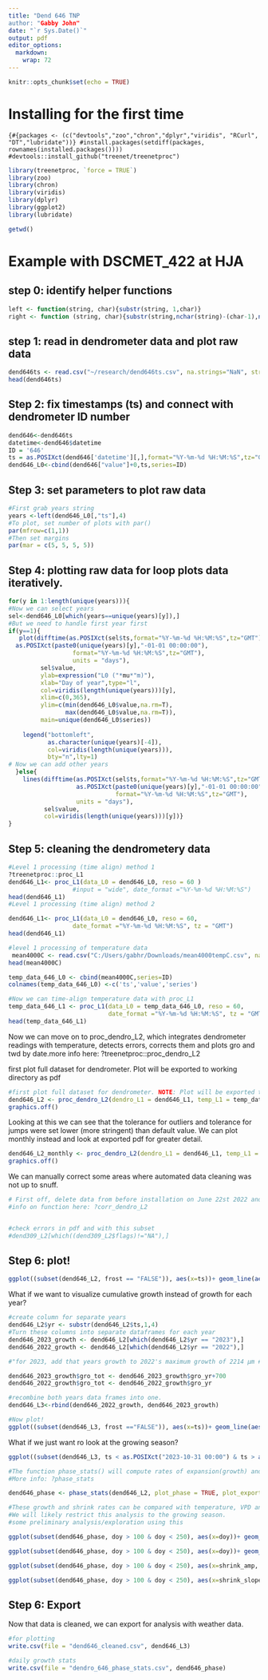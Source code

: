 ```yaml
---
title: "Dend 646 TNP
author: "Gabby John"
date: "`r Sys.Date()`"
output: pdf
editor_options: 
  markdown: 
    wrap: 72
---
```


```r
knitr::opts_chunk$set(echo = TRUE)
```

# Installing for the first time

`{#{packages <- (c("devtools","zoo","chron","dplyr","viridis", "RCurl", "DT","lubridate"))} #install.packages(setdiff(packages, rownames(installed.packages()))) #devtools::install_github("treenet/treenetproc")`

```r
library(treenetproc, `force = TRUE`)
library(zoo)
library(chron)
library(viridis)
library(dplyr)
library(ggplot2)
library(lubridate)
```

```r
getwd()
```

# Example with DSCMET_422 at HJA

## step 0: identify helper functions

```r
left <- function(string, char){substr(string, 1,char)} 
right <- function (string, char){substr(string,nchar(string)-(char-1),nchar(string))}
```

## step 1: read in dendrometer data and plot raw data

```r
dend646ts <- read.csv("~/research/dend646ts.csv", na.strings="NaN", stringsAsFactors=TRUE)
head(dend646ts)
```

## Step 2: fix timestamps (ts) and connect with dendrometer ID number

```r
dend646<-dend646ts
datetime<-dend646$datetime
ID = '646'
ts = as.POSIXct(dend646['datetime'][,],format="%Y-%m-%d %H:%M:%S",tz="GMT") 
dend646_L0<-cbind(dend646["value"]+0,ts,series=ID)
```

## Step 3: set parameters to plot raw data

```r
#First grab years string
years <-left(dend646_L0[,"ts"],4)
#To plot, set number of plots with par()
par(mfrow=c(1,1))
#Then set margins 
par(mar = c(5, 5, 5, 5))
```

## Step 4: plotting raw data for loop plots data iteratively.

```r
for(y in 1:length(unique(years))){
#Now we can select years
sel<-dend646_L0[which(years==unique(years)[y]),]
#But we need to handle first year first
if(y==1){
   plot(difftime(as.POSIXct(sel$ts,format="%Y-%m-%d %H:%M:%S",tz="GMT"),
  as.POSIXct(paste0(unique(years)[y],"-01-01 00:00:00"),
                  format="%Y-%m-%d %H:%M:%S",tz="GMT"),
                  units = "days"),
         sel$value,
         ylab=expression("L0 ("*mu*"m)"),
         xlab="Day of year",type="l",
         col=viridis(length(unique(years)))[y],
         xlim=c(0,365),
         ylim=c(min(dend646_L0$value,na.rm=T),
                max(dend646_L0$value,na.rm=T)),
         main=unique(dend646_L0$series))
    
    legend("bottomleft",
           as.character(unique(years)[-4]),
           col=viridis(length(unique(years))),
           bty="n",lty=1)
# Now we can add other years
  }else{
    lines(difftime(as.POSIXct(sel$ts,format="%Y-%m-%d %H:%M:%S",tz="GMT"),
                   as.POSIXct(paste0(unique(years)[y],"-01-01 00:00:00"),
                              format="%Y-%m-%d %H:%M:%S",tz="GMT"),
                   units = "days"),
          sel$value,
          col=viridis(length(unique(years)))[y])}
}
```

## Step 5: cleaning the dendrometery data

```r
#Level 1 processing (time align) method 1
?treenetproc::proc_L1 
dend646_L1<- proc_L1(data_L0 = dend646_L0, reso = 60 ) 
                  #input = "wide", date_format ="%Y-%m-%d %H:%M:%S") 
head(dend646_L1)
#Level 1 processing (time align) method 2

dend646_L1<- proc_L1(data_L0 = dend646_L0, reso = 60,
                  date_format ="%Y-%m-%d %H:%M:%S", tz = "GMT")
head(dend646_L1)

#level 1 processing of temperature data
 mean4000C <- read.csv("C:/Users/gabhr/Downloads/mean4000tempC.csv", na.strings="NaN", stringsAsFactors=TRUE)
head(mean4000C)

temp_data_646_L0 <- cbind(mean4000C,series=ID)
colnames(temp_data_646_L0) <-c('ts','value','series')

#Now we can time-align temperature data with proc_L1
temp_data_646_L1 <- proc_L1(data_L0 = temp_data_646_L0, reso = 60, 
                            date_format ="%Y-%m-%d %H:%M:%S", tz = "GMT") 
head(temp_data_646_L1)
```

Now we can move on to proc_dendro_L2, which integrates dendrometer readings with temperature, detects errors, corrects them and plots gro and twd by date.more info here: ?treenetproc::proc_dendro_L2

first plot full dataset for dendrometer. Plot will be exported to working directory as pdf

```r
#first plot full dataset for dendrometer. NOTE: Plot will be exported to working directory as pdf
dend646_L2 <- proc_dendro_L2(dendro_L1 = dend646_L1, temp_L1 = temp_data_646_L1, tol_out = 2, tol_jump = 3, plot = TRUE, frost_thr = 1, plot_period = "full", plot_export = TRUE, interpol = 3.5*60, frag_len = NULL, plot_name = "dend646_full", tz="GMT") 
graphics.off()
```

Looking at this we can see that the tolerance for outliers and tolerance for jumps were set lower (more stringent) than default value. We can plot monthly instead and look at exported pdf for greater detail.

```r
dend646_L2_monthly <- proc_dendro_L2(dendro_L1 = dend646_L1, temp_L1 = temp_data_646_L1, tol_out = 2, tol_jump = 3, frost_thr = 1, plot = TRUE, interpol = 3.5*60, plot_period = "monthly", plot_export = TRUE, plot_name = "dend646_monthly", tz="GMT") 
graphics.off()
```

We can manually correct some areas where automated data cleaning was not up to snuff.

```r
# First off, delete data from before installation on June 22st 2022 and the first week after installation 
#info on function here: ?corr_dendro_L2


#check errors in pdf and with this subset 
#dend309_L2[which((dend309_L2$flags)!="NA"),]
```

## Step 6: plot!

```r
ggplot((subset(dend646_L2, frost == "FALSE")), aes(x=ts))+ geom_line(aes(y=value), color = "grey70")+ geom_line(aes(y=gro_yr), color = "seagreen")+ geom_line(aes(y=twd), color = "red")
```

What if we want to visualize cumulative growth instead of growth for each year?

```r
#create column for separate years 
dend646_L2$yr <- substr(dend646_L2$ts,1,4)
#Turn these columns into separate dataframes for each year
dend646_2023_growth <- dend646_L2[which(dend646_L2$yr == "2023"),] 
dend646_2022_growth <- dend646_L2[which(dend646_L2$yr == "2022"),]

#"for 2023, add that years growth to 2022's maximum growth of 2214 µm #for 2022, make a copy of gro_yr"

dend646_2023_growth$gro_tot <- dend646_2023_growth$gro_yr+700
dend646_2022_growth$gro_tot <- dend646_2022_growth$gro_yr

#recombine both years data frames into one. 
dend646_L3<-rbind(dend646_2022_growth, dend646_2023_growth)

#Now plot!
ggplot((subset(dend646_L3, frost =="FALSE")), aes(x=ts))+ geom_line(aes(y=value), color = "grey70")+ geom_line(aes(y=gro_tot), color = "seagreen")+ geom_line(aes(y=twd), color = "red")
```

What if we just want ro look at the growing season?

```r
ggplot((subset(dend646_L3, ts < as.POSIXct("2023-10-31 00:00") & ts > as.POSIXct("2023-04-01 00:00"))), aes(x=ts))+ geom_line(aes(y=value), color = "grey70")+ geom_line(aes(y=gro_tot), color = "seagreen")+ geom_line(aes(y=twd), color = "red")+xlab("Day of Year (2023)")+ggtitle("Cumulative Growing Season Growth ID 646")

#The function phase_stats() will compute rates of expansion(growth) and shrinkage (twd) and aggregate these on a daily basis. 
#More info: ?phase_stats

dend646_phase <- phase_stats(dend646_L2, plot_phase = TRUE, plot_export = TRUE, agg_daily = TRUE, tz = 'GMT' )

#These growth and shrink rates can be compared with temperature, VPD and soil moisture.
#We will likely restrict this analysis to the growing season.
#some preliminary analysis/exploration using this

ggplot(subset(dend646_phase, doy > 100 & doy < 250), aes(x=doy))+ geom_point(aes(y = shrink_amp, colour = "Shrinkage" ))+ geom_point(aes(y = exp_amp, colour ="Expansion"))+ ylab("Amplitude")

ggplot(subset(dend646_phase, doy > 100 & doy < 250), aes(x=doy))+ geom_point(aes(y = shrink_slope, colour = "Shrinkage" ))+ geom_point(aes(y = exp_slope, colour ="Expansion"))+ ylab("Slope")

ggplot(subset(dend646_phase, doy > 100 & doy < 250), aes(x=shrink_amp, y = exp_amp))+ geom_point()+ ylab(" Expansion amplitude")+ xlab(" Shrinkage amplitude")

ggplot(subset(dend646_phase, doy > 100 & doy < 250), aes(x=shrink_slope, y = exp_slope))+ geom_point()+ ylab(" Expansion slope")+ xlab(" Shrinkage slope")
```

## Step 6: Export

Now that data is cleaned, we can export for analysis with weather data.

```r
#for plotting 
write.csv(file = "dend646_cleaned.csv", dend646_L3)

#daily growth stats 
write.csv(file = "dendro_646_phase_stats.csv", dend646_phase)
```

# 
